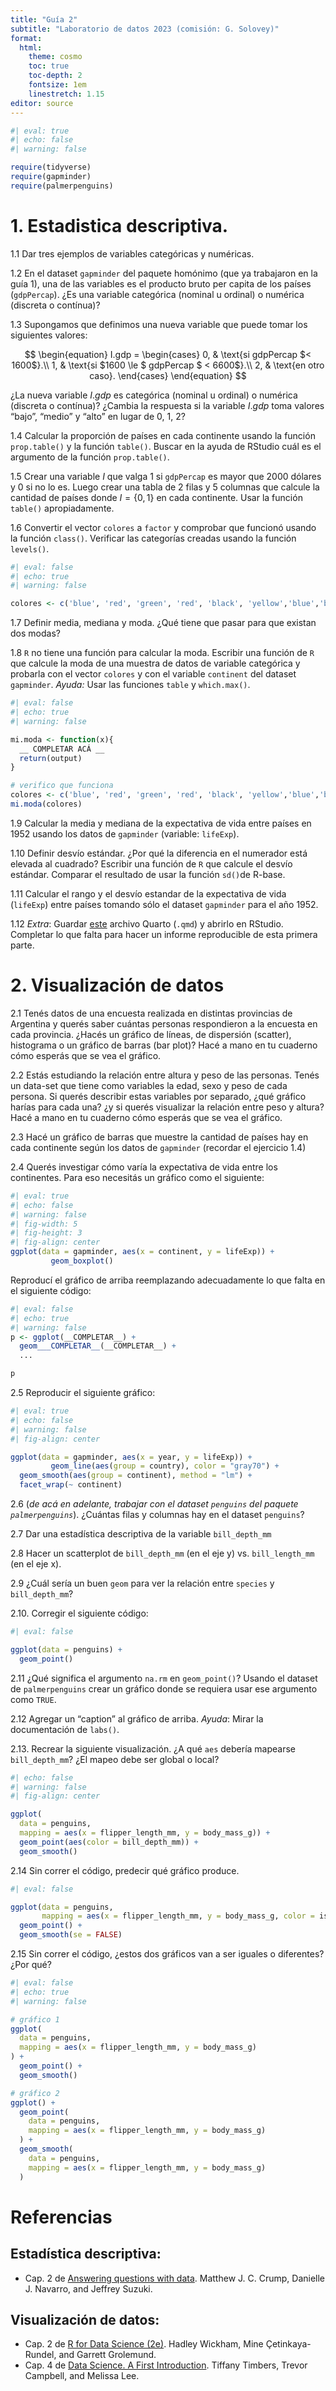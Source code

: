 ```yaml
---
title: "Guía 2"
subtitle: "Laboratorio de datos 2023 (comisión: G. Solovey)"
format:
  html: 
    theme: cosmo
    toc: true
    toc-depth: 2
    fontsize: 1em
    linestretch: 1.15
editor: source
---
```


```r
#| eval: true
#| echo: false
#| warning: false

require(tidyverse)
require(gapminder)
require(palmerpenguins)
```

# 1. Estadistica descriptiva. 

1.1 Dar tres ejemplos de variables categóricas y numéricas.

1.2 En el dataset `gapminder` del paquete homónimo (que ya trabajaron en la guía 1), una de las variables es el producto bruto per capita de los países (`gdpPercap`). ¿Es una variable categórica (nominal u ordinal) o numérica (discreta o contínua)?

1.3 Supongamos que definimos una nueva variable que puede tomar los siguientes valores:

$$
\begin{equation}
  I.gdp = \begin{cases}
    0, & \text{si gdpPercap $< 1600$}.\\
    1, & \text{si $1600 \le $ gdpPercap $ < 6600$}.\\
    2, & \text{en otro caso}.
  \end{cases}
\end{equation}
$$

¿La nueva variable $I.gdp$ es categórica (nominal u ordinal) o numérica (discreta o contínua)? ¿Cambia la respuesta si la variable $I.gdp$ toma valores "bajo", "medio" y "alto" en lugar de 0, 1, 2?

1.4 Calcular la proporción de países en cada continente usando la función `prop.table()` y la función `table()`. Buscar en la ayuda de RStudio cuál es el argumento de la función `prop.table()`.

1.5  Crear una variable $I$ que valga 1 si `gdpPercap` es mayor que 2000 dólares y 0 si no lo es. Luego crear una tabla de 2 filas y 5 columnas que calcule la cantidad de países donde $I=\{0,1\}$ en cada continente. Usar la función `table()` apropiadamente.

1.6 Convertir el vector `colores` a `factor` y comprobar que funcionó usando la función `class()`. Verificar las categorías creadas usando la función `levels()`.

```r
#| eval: false
#| echo: true
#| warning: false

colores <- c('blue', 'red', 'green', 'red', 'black', 'yellow','blue','blue')

```


1.7 Definir media, mediana y moda. ¿Qué tiene que pasar para que existan dos modas?

1.8 `R` no tiene una función para calcular la moda. Escribir una función de `R` que calcule la moda de una muestra de datos de variable categórica y probarla con el vector `colores` y con el variable `continent` del dataset `gapminder`. *Ayuda:* Usar las funciones `table` y `which.max()`. 

```r
#| eval: false
#| echo: true
#| warning: false

mi.moda <- function(x){
  __ COMPLETAR ACÁ __
  return(output)
}

# verifico que funciona
colores <- c('blue', 'red', 'green', 'red', 'black', 'yellow','blue','blue')
mi.moda(colores)
```

1.9 Calcular la media y mediana de la expectativa de vida entre países en 1952 usando los datos de `gapminder` (variable: `lifeExp`). 

1.10 Definir desvío estándar. ¿Por qué la diferencia en el numerador está elevada al cuadrado? Escribir una función de `R` que calcule el desvío estándar. Comparar el resultado de usar la función `sd()`de R-base.

1.11 Calcular el rango y el desvío estandar de la expectativa de vida (`lifeExp`) entre países tomando sólo el dataset `gapminder` para el año 1952. 

1.12 *Extra*: Guardar [este](https://github.com/guillermosolovey/laboratoriodedatos-2023/blob/main/guias/guia2-template.qmd) archivo Quarto (`.qmd`) y abrirlo en RStudio. Completar lo que falta para hacer un informe reproducible de esta primera parte. 


# 2. Visualización de datos

2.1 Tenés datos de una encuesta realizada en distintas provincias de Argentina y querés saber cuántas personas respondieron a la encuesta en cada provincia. ¿Hacés un gráfico de líneas, de dispersión (scatter), histograma o un gráfico de barras (bar plot)? Hacé a mano en tu cuaderno cómo esperás que se vea el gráfico.

2.2 Estás estudiando la relación entre altura y peso de las personas. Tenés un data-set que tiene como variables la edad, sexo y peso de cada persona. Si querés describir estas variables por separado, ¿qué gráfico harías para cada una? ¿y si querés visualizar la relación entre peso y altura? Hacé a mano en tu cuaderno cómo esperás que se vea el gráfico.

2.3 Hacé un gráfico de barras que muestre la cantidad de países hay en cada continente según los datos de `gapminder` (recordar el ejercicio 1.4)

2.4 Querés investigar cómo varía la expectativa de vida entre los continentes. Para eso necesitás un gráfico como el siguiente:

```r
#| eval: true
#| echo: false
#| warning: false
#| fig-width: 5
#| fig-height: 3
#| fig-align: center
ggplot(data = gapminder, aes(x = continent, y = lifeExp)) +
         geom_boxplot()
```

Reproducí el gráfico de arriba reemplazando adecuadamente lo que falta en el siguiente código:
```r
#| eval: false
#| echo: true
#| warning: false
p <- ggplot(__COMPLETAR__) +
  geom___COMPLETAR__(__COMPLETAR__) +
  ...

p
```

2.5 Reproducir el siguiente gráfico:

```r
#| eval: true
#| echo: false
#| warning: false
#| fig-align: center

ggplot(data = gapminder, aes(x = year, y = lifeExp)) +
         geom_line(aes(group = country), color = "gray70") +
  geom_smooth(aes(group = continent), method = "lm") +
  facet_wrap(~ continent)
```


2.6 (*de acá en adelante, trabajar con el dataset `penguins` del paquete `palmerpenguins`*). ¿Cuántas filas y columnas hay en el dataset `penguins`?
  
2.7 Dar una estadística descriptiva de la variable `bill_depth_mm` 

2.8 Hacer un scatterplot de `bill_depth_mm` (en el eje y) vs. `bill_length_mm` (en el eje x).

2.9  ¿Cuál sería un buen `geom` para ver la relación entre `species` y `bill_depth_mm`?
  
2.10.  Corregir el siguiente código:
  
```r
#| eval: false

ggplot(data = penguins) + 
  geom_point()
```

2.11 ¿Qué significa el argumento `na.rm` en `geom_point()`? Usando el dataset de `palmerpenguins` crear un gráfico donde se requiera usar ese argumento como `TRUE`.

2.12 Agregar un "caption" al gráfico de arriba. *Ayuda*: Mirar la documentación de `labs()`.

2.13.  Recrear la siguiente visualización. ¿A qué `aes` debería mapearse `bill_depth_mm`?
¿El mapeo debe ser global o local?
  
```r
#| echo: false
#| warning: false
#| fig-align: center

ggplot(
  data = penguins,
  mapping = aes(x = flipper_length_mm, y = body_mass_g)) +
  geom_point(aes(color = bill_depth_mm)) +
  geom_smooth()
```

2.14 Sin correr el código, predecir qué gráfico produce.

```r
#| eval: false

ggplot(data = penguins,
       mapping = aes(x = flipper_length_mm, y = body_mass_g, color = island) ) +
  geom_point() +
  geom_smooth(se = FALSE)
```

2.15 Sin correr el código, ¿estos dos gráficos van a ser iguales o diferentes? ¿Por qué?
  
```r
#| eval: false
#| echo: true
#| warning: false

# gráfico 1
ggplot(
  data = penguins,
  mapping = aes(x = flipper_length_mm, y = body_mass_g)
) +
  geom_point() +
  geom_smooth()

# gráfico 2
ggplot() +
  geom_point(
    data = penguins,
    mapping = aes(x = flipper_length_mm, y = body_mass_g)
  ) +
  geom_smooth(
    data = penguins,
    mapping = aes(x = flipper_length_mm, y = body_mass_g)
  )
```




# Referencias

## Estadística descriptiva:
- Cap. 2 de [Answering questions with data](https://www.crumplab.com/statistics/). Matthew J. C. Crump, Danielle J. Navarro, and Jeffrey Suzuki.

## Visualización de datos:
- Cap. 2 de [R for Data Science (2e)](https://r4ds.hadley.nz/). Hadley Wickham, Mine Çetinkaya-Rundel, and Garrett Grolemund.
- Cap. 4 de [Data Science. A First Introduction](https://datasciencebook.ca/). Tiffany Timbers, Trevor Campbell, and Melissa Lee.


